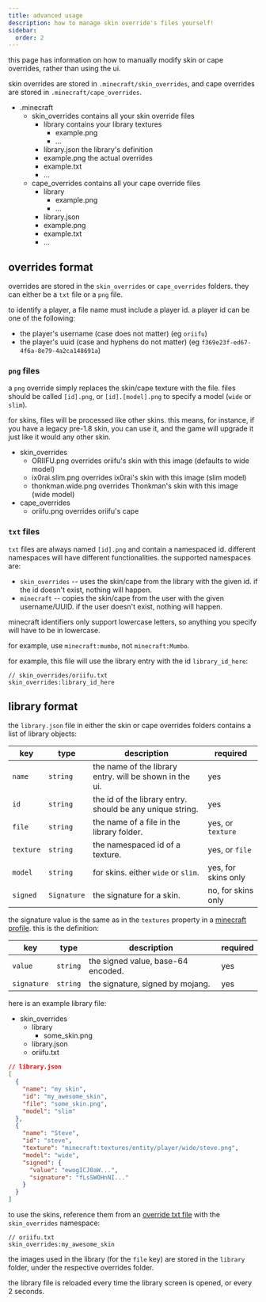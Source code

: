 ```yaml
---
title: advanced usage
description: how to manage skin override's files yourself!
sidebar:
  order: 2
---
```



this page has information on how to manually modify skin or cape overrides, rather than using the ui.

skin overrides are stored in `.minecraft/skin_overrides`, and cape overrides are stored in `.minecraft/cape_overrides`.

<FileTree>

- .minecraft
  - skin_overrides contains all your skin override files
    - library contains your library textures
      - example.png
      - ...
    - library.json the library's definition
    - example.png the actual overrides
    - example.txt
    - ...
  - cape_overrides contains all your cape override files
    - library
      - example.png
      - ...
    - library.json
    - example.png
    - example.txt
    - ...

</FileTree>

## overrides format

overrides are stored in the `skin_overrides` or `cape_overrides` folders. they can either be a `txt` file or a `png` file.

to identify a player, a file name must include a player id. a player id can be one of the following:

- the player's username (case does not matter) (eg `oriifu`)
- the player's uuid (case and hyphens do not matter) (eg `f369e23f-ed67-4f6a-8e79-4a2ca148691a`)

### `png` files

a `png` override simply replaces the skin/cape texture with the file. files should be called `[id].png`, or `[id].[model].png` to specify a model (`wide` or `slim`).

for skins, files will be processed like other skins. this means, for instance, if you have a legacy pre-1.8 skin, you can use it, and the game will upgrade it just like it would any other skin.

<FileTree>

- skin_overrides
  - ORIIFU.png overrides oriifu's skin with this image (defaults to wide model)
  - ix0rai.slim.png overrides ix0rai's skin with this image (slim model)
  - thonkman.wide.png overrides Thonkman's skin with this image (wide model)
- cape_overrides
  - oriifu.png overrides oriifu's cape

</FileTree>

### `txt` files

`txt` files are always named `[id].png` and contain a namespaced id. different namespaces will have different functionalities. the supported namespaces are:

- `skin_overrides` -- uses the skin/cape from the library with the given id. if the id doesn't exist, nothing will happen.
- `minecraft` -- copies the skin/cape from the user with the given username/UUID. if the user doesn't exist, nothing will happen.

<Aside type="caution">

minecraft identifiers only support lowercase letters, so anything you specify will have to be in lowercase.

for example, use `minecraft:mumbo`, not `minecraft:Mumbo`.

</Aside>

for example, this file will use the library entry with the id `library_id_here`:

```
// skin_overrides/oriifu.txt
skin_overrides:library_id_here
```

## library format

the `library.json` file in either the skin or cape overrides folders contains a list of library objects:

| key       | type        | description                                               | required            |
| --------- | ----------- | --------------------------------------------------------- | ------------------- |
| `name`    | `string`    | the name of the library entry. will be shown in the ui.   | yes                 |
| `id`      | `string`    | the id of the library entry. should be any unique string. | yes                 |
| `file`    | `string`    | the name of a file in the library folder.                 | yes, or `texture`   |
| `texture` | `string`    | the namespaced id of a texture.                           | yes, or `file`      |
| `model`   | `string`    | for skins. either `wide` or `slim`.                       | yes, for skins only |
| `signed`  | `Signature` | the signature for a skin.                                 | no, for skins only  |

the signature value is the same as in the `textures` property in a [minecraft profile](https://sessionserver.mojang.com/session/minecraft/profile/f369e23fed674f6a8e794a2ca148691a?unsigned=false). this is the definition:

| key         | type     | description                        | required |
| ----------- | -------- | ---------------------------------- | -------- |
| `value`     | `string` | the signed value, base-64 encoded. | yes      |
| `signature` | `string` | the signature, signed by mojang.   | yes      |

here is an example library file:

<FileTree>

- skin_overrides
  - library
    - some_skin.png
  - library.json
  - oriifu.txt

</FileTree>

```json
// library.json
[
  {
    "name": "my skin",
    "id": "my_awesome_skin",
    "file": "some_skin.png",
    "model": "slim"
  },
  {
    "name": "Steve",
    "id": "steve",
    "texture": "minecraft:textures/entity/player/wide/steve.png",
    "model": "wide",
    "signed": {
      "value": "ewogICJ0aW...",
      "signature": "fLsSWOHnNI..."
    }
  }
]
```

to use the skins, reference them from an [override txt file](#txt-files) with the `skin_overrides` namespace:

```
// oriifu.txt
skin_overrides:my_awesome_skin
```

the images used in the library (for the `file` key) are stored in the `library` folder, under the respective overrides folder.

the library file is reloaded every time the library screen is opened, or every 2 seconds.
